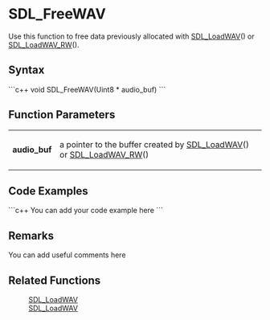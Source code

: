 <!-- pragma section-numbers off -->
<!-- pragma disable-camelcase -->

= SDL_FreeWAV =
Use this function to free data previously allocated with [[SDL_LoadWAV]]() or [[SDL_LoadWAV_RW]]().


== Syntax ==
```c++
void SDL_FreeWAV(Uint8 * audio_buf)
```

== Function Parameters ==
{|
|'''audio_buf'''
|a pointer to the buffer created by [[SDL_LoadWAV]]() or [[SDL_LoadWAV_RW]]()
|}

== Code Examples ==
```c++
You can add your code example here
```

== Remarks ==
You can add useful comments here

== Related Functions ==
:[[SDL_LoadWAV]]
:[[SDL_LoadWAV]]
